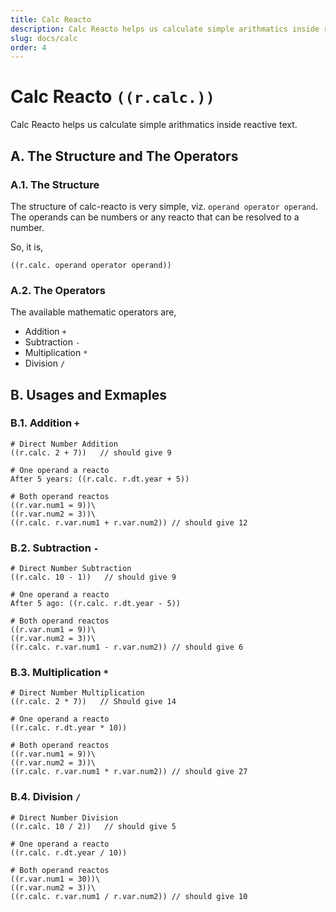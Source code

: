 ```yaml
---
title: Calc Reacto
description: Calc Reacto helps us calculate simple arithmatics inside reactive text 
slug: docs/calc
order: 4
---
```


# Calc Reacto `((r.calc.))`

Calc Reacto helps us calculate simple arithmatics inside reactive text.


## A. The Structure and The Operators

### A.1. The Structure

The structure of calc-reacto is very simple, viz. `operand operator operand`. The operands can be numbers or any reacto that can be resolved to a number.

So, it is,
```
((r.calc. operand operator operand))
```

### A.2. The Operators

The available mathematic operators are,
- Addition `+`
- Subtraction `-`
- Multiplication `*`
- Division `/`


## B. Usages and Exmaples

### B.1. Addition `+`

<RTOCodeBlock>

```
# Direct Number Addition
((r.calc. 2 + 7))   // should give 9

# One operand a reacto
After 5 years: ((r.calc. r.dt.year + 5))

# Both operand reactos
((r.var.num1 = 9))\
((r.var.num2 = 3))\
((r.calc. r.var.num1 + r.var.num2)) // should give 12
```

</RTOCodeBlock>


### B.2. Subtraction `-`

<RTOCodeBlock>

```
# Direct Number Subtraction
((r.calc. 10 - 1))   // should give 9

# One operand a reacto
After 5 ago: ((r.calc. r.dt.year - 5))

# Both operand reactos
((r.var.num1 = 9))\
((r.var.num2 = 3))\
((r.calc. r.var.num1 - r.var.num2)) // should give 6
```

</RTOCodeBlock>


### B.3. Multiplication `*`

<RTOCodeBlock>

```
# Direct Number Multiplication
((r.calc. 2 * 7))   // Should give 14

# One operand a reacto
((r.calc. r.dt.year * 10))

# Both operand reactos
((r.var.num1 = 9))\
((r.var.num2 = 3))\
((r.calc. r.var.num1 * r.var.num2)) // should give 27
```

</RTOCodeBlock>


### B.4. Division `/`

<RTOCodeBlock>

```
# Direct Number Division
((r.calc. 10 / 2))   // should give 5

# One operand a reacto
((r.calc. r.dt.year / 10))

# Both operand reactos
((r.var.num1 = 30))\
((r.var.num2 = 3))\
((r.calc. r.var.num1 / r.var.num2)) // should give 10
```

</RTOCodeBlock>




